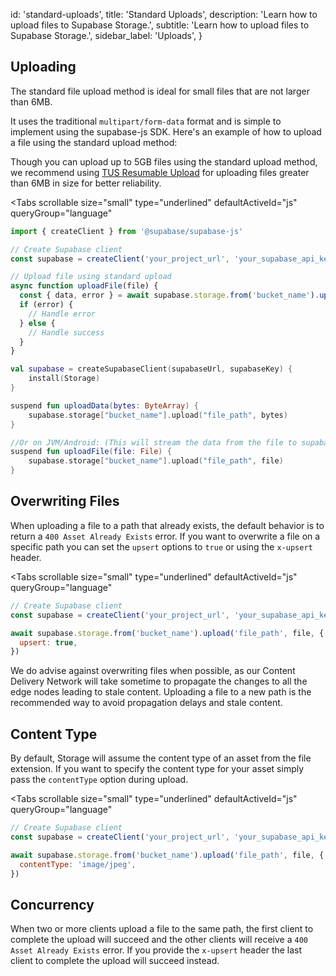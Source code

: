 
  id: 'standard-uploads',
  title: 'Standard Uploads',
  description: 'Learn how to upload files to Supabase Storage.',
  subtitle: 'Learn how to upload files to Supabase Storage.',
  sidebar_label: 'Uploads',
}

## Uploading

The standard file upload method is ideal for small files that are not larger than 6MB.

It uses the traditional `multipart/form-data` format and is simple to implement using the supabase-js SDK. Here's an example of how to upload a file using the standard upload method:

<Admonition type="note">

Though you can upload up to 5GB files using the standard upload method, we recommend using [TUS Resumable Upload](/docs/guides/storage/uploads/resumable-upload) for uploading files greater than 6MB in size for better reliability.

</Admonition>

<Tabs
  scrollable
  size="small"
  type="underlined"
  defaultActiveId="js"
  queryGroup="language"
>
<TabPanel id="js" label="JavaScript">

```javascript
import { createClient } from '@supabase/supabase-js'

// Create Supabase client
const supabase = createClient('your_project_url', 'your_supabase_api_key')

// Upload file using standard upload
async function uploadFile(file) {
  const { data, error } = await supabase.storage.from('bucket_name').upload('file_path', file)
  if (error) {
    // Handle error
  } else {
    // Handle success
  }
}
```

</TabPanel>
<TabPanel id="kotlin" label="Kotlin">

```kotlin
val supabase = createSupabaseClient(supabaseUrl, supabaseKey) {
    install(Storage)
}

suspend fun uploadData(bytes: ByteArray) {
    supabase.storage["bucket_name"].upload("file_path", bytes)
}

//Or on JVM/Android: (This will stream the data from the file to supabase)
suspend fun uploadFile(file: File) {
    supabase.storage["bucket_name"].upload("file_path", file)
}
```

</TabPanel>
</Tabs>

## Overwriting Files

When uploading a file to a path that already exists, the default behavior is to return a `400 Asset Already Exists` error.
If you want to overwrite a file on a specific path you can set the `upsert` options to `true` or using the `x-upsert` header.

<Tabs
  scrollable
  size="small"
  type="underlined"
  defaultActiveId="js"
  queryGroup="language"
>
<TabPanel id="js" label="JavaScript">

```javascript
// Create Supabase client
const supabase = createClient('your_project_url', 'your_supabase_api_key')

await supabase.storage.from('bucket_name').upload('file_path', file, {
  upsert: true,
})
```

</TabPanel>
</Tabs>

We do advise against overwriting files when possible, as our Content Delivery Network will take sometime to propagate the changes to all the edge nodes leading to stale content.
Uploading a file to a new path is the recommended way to avoid propagation delays and stale content.

## Content Type

By default, Storage will assume the content type of an asset from the file extension. If you want to specify the content type for your asset simply pass the `contentType` option during upload.

<Tabs
  scrollable
  size="small"
  type="underlined"
  defaultActiveId="js"
  queryGroup="language"
>
<TabPanel id="js" label="JavaScript">

```javascript
// Create Supabase client
const supabase = createClient('your_project_url', 'your_supabase_api_key')

await supabase.storage.from('bucket_name').upload('file_path', file, {
  contentType: 'image/jpeg',
})
```

</TabPanel>
</Tabs>

## Concurrency

When two or more clients upload a file to the same path, the first client to complete the upload will succeed and the other clients will receive a `400 Asset Already Exists` error.
If you provide the `x-upsert` header the last client to complete the upload will succeed instead.


